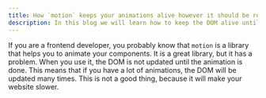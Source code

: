 ```yaml
---
title: How `motion` keeps your animations alive however it should be removed from the DOM?
description: In this blog we will learn how to keep the DOM alive until the animations are done.
---
```


If you are a frontend developer, you probably know that `motion` is a library that helps you to 
animate your components. It is a great library, but it has a problem. When you use it, the DOM is not 
updated until the animation is done. This means that if you have a lot of animations, the DOM will 
be updated many times. This is not a good thing, because it will make your website slower.
